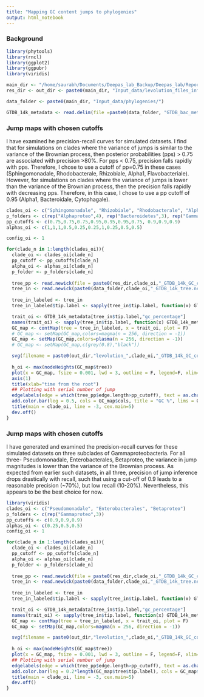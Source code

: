 ```yaml
---
title: "Mapping GC content jumps to phylogenies"
output: html_notebook
---
```


### Background


```r
library(phytools)
library(rncl)
library(ggplot2)
library(ggpubr)
library(viridis)

main_dir <- "/home/saurabh/Documents/Deepas_lab_Backup/Deepas_lab/Reports_presentations/Thesis/organized_detailed/"
res_dir <- out_dir <- paste0(main_dir, "Input_data/levolution_files_inference_actual_data/")

data_folder <- paste0(main_dir, "Input_data/phylogenies/")

GTDB_14k_metadata <- read.delim(file =paste0(data_folder, "GTDB_bac_metadata_r80_pruned0.01.tsv"), header = T, row.names = 1, stringsAsFactors = F)
```


### Jump maps with chosen cutoffs
I have examined he precision-recall curves for simulated datasets. I find that for simulations on clades where the variance of jumps is similar to the variance of the Brownian process, then posterior probabilities (pps) > 0.75 are associated with precision >80%. For pps < 0.75, precision falls rapidly with pps. Therefore, I chose to use a cutoff of pp=0.75 in these cases (Sphingomonadale, Rhodobacterale, Rhizobiale, Alpha1, Flavobacteriale). However, for simulations on clades where the variance of jumps is lower than the variance of the Brownian process, then the precision falls rapidly with decreasing pps. Therefore, in this case, I chose to use a pp cutoff of 0.95 (Alpha1, Bacteroidale, Cytophagale).
```r
clades_oi <- c("Sphingomonadale", "Rhizobiale", "Rhodobacterale", "Alpha1", "Bacteroidale", "Cytophagale", "Flavobacteriale", "Pseudomonadale", "Enterobacterales", "Betaproteo")
p_folders <- c(rep("Alphaproteo",4), rep("Bacteroidetes",3), rep("Gammaproteo",3))
pp_cutoffs <- c(0.75,0.75,0.75,0.95,0.95,0.95,0.75, 0.9,0.9,0.9)
alphas_oi <- c(1,1,1,0.5,0.25,0.25,1,0.25,0.5,0.5)

config_oi <- 1

for(clade_n in 1:length(clades_oi)){
  clade_oi <- clades_oi[clade_n]
  pp_cutoff <- pp_cutoffs[clade_n]
  alpha_oi <- alphas_oi[clade_n]
  p_folder <- p_folders[clade_n]
  
  tree_pp <- read.newick(file = paste0(res_dir,clade_oi,"_GTDB_14k_GC_config", config_oi, "_alpha", alpha_oi,".post"))
  tree_in <- read.newick(paste0(data_folder,clade_oi,"_GTDB_14k_tree.newick"))
  
  tree_in_labeled <- tree_in
  tree_in_labeled$tip.label <- sapply(tree_in$tip.label, function(x) GTDB_14k_metadata[x,"gtdb_taxonomy"])

  trait_oi <- GTDB_14k_metadata[tree_in$tip.label,"gc_percentage"]
  names(trait_oi) <- sapply(tree_in$tip.label, function(x) GTDB_14k_metadata[x,"gtdb_taxonomy"])
  GC_map <- contMap(tree = tree_in_labeled, x = trait_oi, plot = F)
  # GC_map <- setMap(GC_map,colors=magma(n = 256, direction = -1))
  GC_map <- setMap(GC_map,colors=plasma(n = 256, direction = -1))
  # GC_map <- setMap(GC_map,c(grey(0.8),"black"))

  svg(filename = paste0(out_dir,"levolution_",clade_oi,"_GTDB_14k_GC_config", config_oi, "_alpha", alpha_oi,"_pp", pp_cutoff, "_unlabelled_jumpNum_plasma_scale.svg"), width = 25, height = 35)
  
  h_oi <- max(nodeHeights(GC_map$tree))
  plot(x = GC_map, fsize = 0.001, lwd = 3, outline = F, legend=F, xlim=c(-0.1*h_oi, 1.2*h_oi), y=c(-length(GC_map$tree$tip.label), 2*length(GC_map$tree$tip.label)))
  axis(1)
  title(xlab="time from the root")
  ## Plotting with serial number of jump
  edgelabels(edge = which(tree_pp$edge.length>pp_cutoff), text = as.character(sprintf("%02d", 1:length(which(tree_pp$edge.length>pp_cutoff)))), frame = "circle", cex = 1.5, width = 1.5)
  add.color.bar(leg = 0.5, cols = GC_map$cols, title = "GC %", lims = GC_map$lims, digits = 2, lwd = 20, outline = F, prompt = F, fsize=4)#, x=1.1*h_oi, y=0.7*length(GC_map$tree$tip.label))#, direction="upwards") #leg = 0.2*length(GC_map$tree$tip.label),  subtitle="",
  title(main = clade_oi, line = -3, cex.main=5)
  dev.off()
}
```

### Jump maps with chosen cutoffs
I have generated and examined the precision-recall curves for these simulated datasets on three subclades of Gammaproteobacteria. For all three- Pseudomonadale, Enterobacterales, Betaproteo, the variance in jump magnitudes is lower than the variance of the Brownian process. As expected from earlier such datasets, in all three, precision of jump inference drops drastically with recall, such that using a cut-off of 0.9 leads to a reasonable precision (~70%), but low recall (10-20%).  Nevertheless, this appears to be the best choice for now.
```r
library(viridis)
clades_oi <- c("Pseudomonadale", "Enterobacterales", "Betaproteo")
p_folders <- c(rep("Gammaproteo",3))
pp_cutoffs <- c(0.9,0.9,0.9)
alphas_oi <- c(0.25,0.5,0.5)
config_oi <- 1

for(clade_n in 1:length(clades_oi)){
  clade_oi <- clades_oi[clade_n]
  pp_cutoff <- pp_cutoffs[clade_n]
  alpha_oi <- alphas_oi[clade_n]
  p_folder <- p_folders[clade_n]
  
  tree_pp <- read.newick(file = paste0(res_dir,clade_oi,"_GTDB_14k_GC_config", config_oi, "_alpha", alpha_oi,".post"))
  tree_in <- read.newick(paste0(data_folder,clade_oi,"_GTDB_14k_tree.newick"))
  
  tree_in_labeled <- tree_in
  tree_in_labeled$tip.label <- sapply(tree_in$tip.label, function(x) GTDB_14k_metadata[x,"gtdb_taxonomy"])

  trait_oi <- GTDB_14k_metadata[tree_in$tip.label,"gc_percentage"]
  names(trait_oi) <- sapply(tree_in$tip.label, function(x) GTDB_14k_metadata[x,"gtdb_taxonomy"])
  GC_map <- contMap(tree = tree_in_labeled, x = trait_oi, plot = F)
  GC_map <- setMap(GC_map,colors=magma(n = 256, direction = -1))

  svg(filename = paste0(out_dir,"levolution_",clade_oi,"_GTDB_14k_GC_config", config_oi, "_alpha", alpha_oi,"_pp", pp_cutoff, "_unlabelled_jumpNum_magma.svg"), width = 25, height = 35)
    
  h_oi <- max(nodeHeights(GC_map$tree))
  plot(x = GC_map, fsize = 0.001, lwd = 3, outline = F, legend=F, xlim=c(-0.1*h_oi, 1.2*h_oi))
  ## Plotting with serial number of jump
  edgelabels(edge = which(tree_pp$edge.length>pp_cutoff), text = as.character(sprintf("%02d", 1:length(which(tree_pp$edge.length>pp_cutoff)))), frame = "circle", cex = 1.5, width = 1.5)
  add.color.bar(leg = 0.2*length(GC_map$tree$tip.label), cols = GC_map$cols, title = "GC %", lims = GC_map$lims, digits = 2, lwd = 5, outline = F, prompt = F, subtitle="", fsize=4, x=1.1*h_oi, y=0.7*length(GC_map$tree$tip.label), direction="upwards")
  title(main = clade_oi, line = -3, cex.main=5)
  dev.off()
}
```